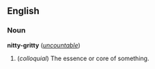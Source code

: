 ==English==
===Noun===
'''nitty-gritty''' (''[[uncountable]]'')

#(''colloquial'') The essence or core of something.